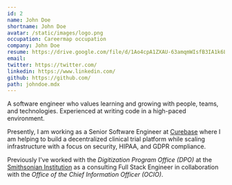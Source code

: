 ```yaml
---
id: 2
name: John Doe
shortname: John Doe
avatar: /static/images/logo.png
occupation: Careermap occupation
company: John Doe
resume: https://drive.google.com/file/d/1Ao4cpA1ZXAU-63amqmWIsfB3IA1k6Ldz/view?usp=sharing
email: 
twitter: https://twitter.com/
linkedin: https://www.linkedin.com/
github: https://github.com/
path: johndoe.mdx
---
```


A software engineer who values learning and growing with people, teams, and technologies. Experienced at writing code in a high-paced environment.

Presently, I am working as a Senior Software Engineer at [Curebase](https://www.curebase.com) where I am helping to build a decentralized clinical trial platform while scaling infrastructure with a focus on security, HIPAA, and GDPR compliance.

Previously I've worked with the _Digitization Program Office (DPO)_ at the [Smithsonian Institution](https://www.si.edu) as a consulting Full Stack Engineer in collaboration with the _Office of the Chief Information Officer (OCIO)_.
